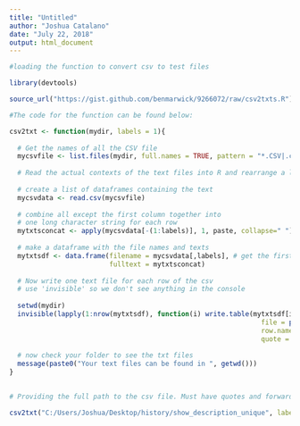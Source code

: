 ```yaml
---
title: "Untitled"
author: "Joshua Catalano"
date: "July 22, 2018"
output: html_document
---
```


```r

#loading the function to convert csv to test files

library(devtools)

source_url("https://gist.github.com/benmarwick/9266072/raw/csv2txts.R")

#The code for the function can be found below:

csv2txt <- function(mydir, labels = 1){
  
  # Get the names of all the CSV file
  mycsvfile <- list.files(mydir, full.names = TRUE, pattern = "*.CSV|.csv")
  
  # Read the actual contexts of the text files into R and rearrange a little.
  
  # create a list of dataframes containing the text
  mycsvdata <- read.csv(mycsvfile)
  
  # combine all except the first column together into
  # one long character string for each row
  mytxtsconcat <- apply(mycsvdata[-(1:labels)], 1, paste, collapse=" ")
  
  # make a dataframe with the file names and texts
  mytxtsdf <- data.frame(filename = mycsvdata[,labels], # get the first col for the text file names
                         fulltext = mytxtsconcat)
  
  # Now write one text file for each row of the csv
  # use 'invisible' so we don't see anything in the console
  
  setwd(mydir)
  invisible(lapply(1:nrow(mytxtsdf), function(i) write.table(mytxtsdf[i,2], 
                                                               file = paste0(mytxtsdf[i,1], ".txt"),
                                                               row.names = FALSE, col.names = FALSE,
                                                               quote = FALSE)))
  
  # now check your folder to see the txt files
  message(paste0("Your text files can be found in ", getwd()))
}
 

```


```r
# Providing the full path to the csv file. Must have quotes and forward slashes. 

csv2txt("C:/Users/Joshua/Desktop/history/show_description_unique", labels = 1)  

```
 
